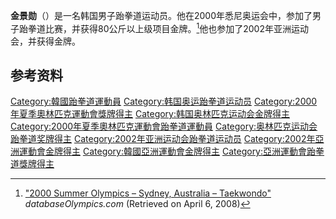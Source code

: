 {{Infobox sportsperson
| name           = 金景勋
| sport          = [[跆拳道|跆拳道]]
| show-medals    = yes
| medaltemplates = 
{{MedalGold| [[2000年夏季奥林匹克运动会|2000年 悉尼]]|[[2000年夏季奥林匹克运动会跆拳道比赛|80公斤以上级]]}}
}}

'''金景勋'''（{{bd|1975年|7月15日||}}）是一名韩国男子跆拳道运动员。他在2000年悉尼奥运会中，参加了男子跆拳道比赛，并获得80公斤以上级项目金牌。<ref name=db-ol-TKD2000>[http://www.databaseolympics.com/games/gamessport.htm?g=25&sp=TKD "2000 Summer Olympics – Sydney, Australia – Taekwondo"] {{webarchive|url=https://web.archive.org/web/20080823081100/http://www.databaseolympics.com/games/gamessport.htm?g=25&sp=TKD |date=2008-08-23 }} ''databaseOlympics.com'' (Retrieved on April 6, 2008)</ref>他也参加了2002年亚洲运动会，并获得金牌。

==参考资料==
{{reflist}}
{{DEFAULTSORT:Kim Kyong-hun}}
[[Category:韓國跆拳道運動員|Category:韓國跆拳道運動員]]
[[Category:韩国奥运跆拳道运动员|Category:韩国奥运跆拳道运动员]]
[[Category:2000年夏季奧林匹克運動會獎牌得主|Category:2000年夏季奧林匹克運動會獎牌得主]]
[[Category:韩国奥林匹克运动会金牌得主|Category:韩国奥林匹克运动会金牌得主]]
[[Category:2000年夏季奧林匹克運動會跆拳道運動員|Category:2000年夏季奧林匹克運動會跆拳道運動員]]
[[Category:奥林匹克运动会跆拳道奖牌得主|Category:奥林匹克运动会跆拳道奖牌得主]]
[[Category:2002年亚洲运动会跆拳道运动员|Category:2002年亚洲运动会跆拳道运动员]]
[[Category:2002年亞洲運動會金牌得主|Category:2002年亞洲運動會金牌得主]]
[[Category:韓國亞洲運動會金牌得主|Category:韓國亞洲運動會金牌得主]]
[[Category:亞洲運動會跆拳道獎牌得主|Category:亞洲運動會跆拳道獎牌得主]]